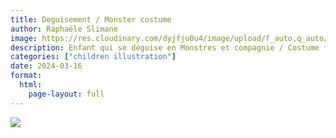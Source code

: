 ```yaml
---
title: Deguisement / Monster costume
author: Raphaële Slimane
image: https://res.cloudinary.com/dyjfju0u4/image/upload/f_auto,q_auto/v1757411587/deguisement_msueqo.png
description: Enfant qui se déguise en Monstres et compagnie / Costume from Monster and Inc
categories: ["children illustration"]
date: 2024-03-16
format:
  html:
    page-layout: full
---
```


![](https://res.cloudinary.com/dyjfju0u4/image/upload/f_auto,q_auto/v1757411587/deguisement_msueqo.png)

